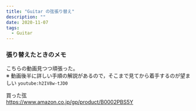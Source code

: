 ```yaml
---
title: "Guitar の弦張り替え"
description: ""
date: 2020-11-07
tags:
  - Guitar
---
```


### 張り替えたときのメモ

こちらの動画見つつ頑張った。  
※ 動画後半に詳しい手順の解説があるので，そこまで見てから着手するのが望ましい
`youtube:h2IV8w-tJD0`

買った弦  
https://www.amazon.co.jp/gp/product/B0002PBS5Y



